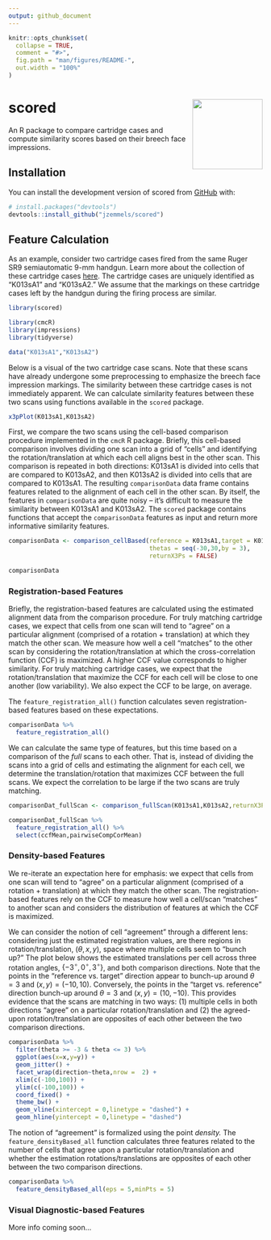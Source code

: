 ```yaml
---
output: github_document
---
```


<!-- README.md is generated from README.Rmd. Please edit that file -->

```r
knitr::opts_chunk$set(
  collapse = TRUE,
  comment = "#>",
  fig.path = "man/figures/README-",
  out.width = "100%"
)
```

# scored <img src="man/figures/logo.png" align="right" height="139" />

<!-- badges: start -->
<!-- badges: end -->

An R package to compare cartridge cases and compute similarity scores based on their breech face impressions.

## Installation

You can install the development version of scored from [GitHub](https://github.com/) with:

``` r
# install.packages("devtools")
devtools::install_github("jzemmels/scored")
```

## Feature Calculation

As an example, consider two cartridge cases fired from the same Ruger SR9 semiautomatic 9-mm handgun.
Learn more about the collection of these cartridge cases [here](https://www.ojp.gov/pdffiles1/nij/249874.pdf).
The cartridge cases are uniquely identified as "K013sA1" and "K013sA2."
We assume that the markings on these cartridge cases left by the handgun during the firing process are similar.

```r
library(scored)

library(cmcR)
library(impressions)
library(tidyverse)

data("K013sA1","K013sA2")
```

Below is a visual of the two cartridge case scans.
Note that these scans have already undergone some preprocessing to emphasize the breech face impression markings.
The similarity between these cartridge cases is not immediately apparent.
We can calculate similarity features between these two scans using functions available in the `scored` package.

```r
x3pPlot(K013sA1,K013sA2)
```

First, we compare the two scans using the cell-based comparison procedure implemented in the `cmcR` R package.
Briefly, this cell-based comparison involves dividing one scan into a grid of "cells" and identifying the rotation/translation at which each cell aligns best in the other scan.
This comparison is repeated in both directions: K013sA1 is divided into cells that are compared to K013sA2, and then K013sA2 is divided into cells that are compared to K013sA1.
The resulting `comparisonData` data frame contains features related to the alignment of each cell in the other scan.
By itself, the features in `comparisonData` are quite noisy -- it's difficult to measure the similarity between K013sA1 and K013sA2.
The `scored` package contains functions that accept the `comparisonData` features as input and return more informative similarity features.

```r
comparisonData <- comparison_cellBased(reference = K013sA1,target = K013sA2,
                                       thetas = seq(-30,30,by = 3),
                                       returnX3Ps = FALSE)

comparisonData
```

### Registration-based Features

Briefly, the registration-based features are calculated using the estimated alignment data from the comparison procedure.
For truly matching cartridge cases, we expect that cells from one scan will tend to "agree" on a particular alignment (comprised of a rotation + translation) at which they match the other scan.
We measure how well a cell "matches" to the other scan by considering the rotation/translation at which the cross-correlation function (CCF) is maximized.
A higher CCF value corresponds to higher similarity.
For truly matching cartridge cases, we expect that the rotation/translation that maximize the CCF for each cell will be close to one another (low variability).
We also expect the CCF to be large, on average.


The `feature_registration_all()` function calculates seven registration-based features based on these expectations.

```r
comparisonData %>%
  feature_registration_all()
```

We can calculate the same type of features, but this time based on a comparison of the *full* scans to each other.
That is, instead of dividing the scans into a grid of cells and estimating the alignment for each cell, we determine the translation/rotation that maximizes CCF between the full scans.
We expect the correlation to be large if the two scans are truly matching.

```r
comparisonDat_fullScan <- comparison_fullScan(K013sA1,K013sA2,returnX3Ps = FALSE)

comparisonDat_fullScan %>%
  feature_registration_all() %>%
  select(ccfMean,pairwiseCompCorMean)
```

### Density-based Features

We re-iterate an expectation here for emphasis: we expect that cells from one scan will tend to "agree" on a particular alignment (comprised of a rotation + translation) at which they match the other scan.
The registration-based features rely on the CCF to measure how well a cell/scan "matches" to another scan and considers the distribution of features at which the CCF is maximized.

We can consider the notion of cell "agreement" through a different lens: considering just the estimated registration values, are there regions in rotation/translation, $(\theta, x, y)$, space where multiple cells seem to "bunch up?"
The plot below shows the estimated translations per cell across three rotation angles, $\{-3^\circ, 0^\circ, 3^\circ\}$, and both comparison directions.
Note that the points in the "reference vs. target" direction appear to bunch-up around $\theta = 3$ and $(x,y) = (-10,10)$.
Conversely, the points in the "target vs. reference" direction bunch-up around $\theta = 3$ and $(x,y) = (10,-10)$.
This provides evidence that the scans are matching in two ways: (1) multiple cells in both directions "agree" on a particular rotation/translation and (2) the agreed-upon rotation/translation are opposites of each other between the two comparison directions.

```r
comparisonData %>%
  filter(theta >= -3 & theta <= 3) %>%
  ggplot(aes(x=x,y=y)) +
  geom_jitter() +
  facet_wrap(direction~theta,nrow =  2) +
  xlim(c(-100,100)) +
  ylim(c(-100,100)) +
  coord_fixed() +
  theme_bw() +
  geom_vline(xintercept = 0,linetype = "dashed") +
  geom_hline(yintercept = 0,linetype = "dashed") 
```

The notion of "agreement" is formalized using the point *density.*
The `feature_densityBased_all` function calculates three features related to the number of cells that agree upon a particular rotation/translation and whether the estimation rotations/translations are opposites of each other between the two comparison directions.

```r
comparisonData %>%
  feature_densityBased_all(eps = 5,minPts = 5)
```

### Visual Diagnostic-based Features

More info coming soon...
